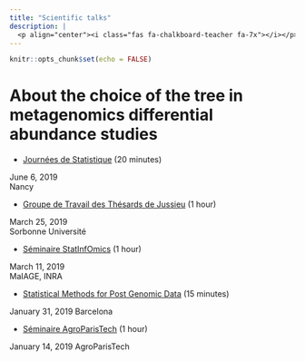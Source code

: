 ```yaml
---
title: "Scientific talks"
description: |
  <p align="center"><i class="fas fa-chalkboard-teacher fa-7x"></i></p>
---
```


```r
knitr::opts_chunk$set(echo = FALSE)
```

# About the choice of the tree in metagenomics differential abundance studies


* [Journées de Statistique](talks/impactoftreechoice_jds/ "Impact of tree choice in metagenomics differential abundance studies") (20 minutes)

<aside>
June 6, 2019 <br>
Nancy
</aside>

* [Groupe de Travail des Thésards de Jussieu](talks/impactoftreechoice_gttjussieu/ "Impact of tree choice in metagenomics differential abundance studies") (1 hour)

<aside>
March 25, 2019 <br>
Sorbonne Université
</aside>

* [Séminaire StatInfOmics](talks/impactoftreechoice_statinfomics/ "Impact of tree choice in metagenomics differential abundance studies") (1 hour)

<aside>
March 11, 2019 <br>
MaIAGE, INRA
</aside>

* [Statistical Methods for Post Genomic Data](talks/impactoftreechoice_smpgd/ "Impact of tree choice in metagenomics differential abundance studies") (15 minutes)

<aside>
January 31, 2019
Barcelona
</aside>

* [Séminaire AgroParisTech](talks/impactoftreechoice_agro/impactoftreechoice_agro.html "Impact of tree choice in metagenomics differential abundance studies") (1 hour)

<aside>
January 14, 2019
AgroParisTech
</aside>